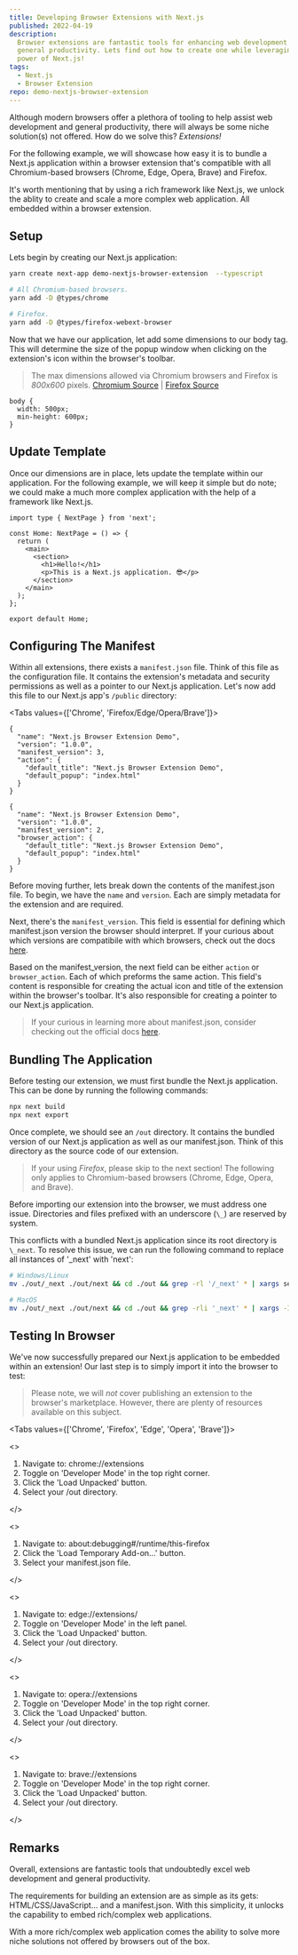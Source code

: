 ```yaml
---
title: Developing Browser Extensions with Next.js
published: 2022-04-19
description:
  Browser extensions are fantastic tools for enhancing web development and
  general productivity. Lets find out how to create one while leveraging the
  power of Next.js!
tags:
  - Next.js
  - Browser Extension
repo: demo-nextjs-browser-extension
---
```


Although modern browsers offer a plethora of tooling to help assist web
development and general productivity, there will always be some niche
solution(s) not offered. How do we solve this? _Extensions!_

For the following example, we will showcase how easy it is to bundle a Next.js
application within a browser extension that's compatible with all Chromium-based
browsers (Chrome, Edge, Opera, Brave) and Firefox.

It's worth mentioning that by using a rich framework like Next.js, we unlock the
ablity to create and scale a more complex web application. All embedded within a
browser extension.

## Setup

Lets begin by creating our Next.js application:

```bash
yarn create next-app demo-nextjs-browser-extension  --typescript

# All Chromium-based browsers.
yarn add -D @types/chrome

# Firefox.
yarn add -D @types/firefox-webext-browser
```

Now that we have our application, let add some dimensions to our body tag. This
will determine the size of the popup window when clicking on the extension's
icon within the browser's toolbar.

> The max dimensions allowed via Chromium browsers and Firefox is _800x600_
> pixels. [Chromium Source][chromium-dimensions] | [Firefox
> Source][firefox-dimensions]

```scss[title="globals.scss"]
body {
  width: 500px;
  min-height: 600px;
}
```

## Update Template

Once our dimensions are in place, lets update the template within our
application. For the following example, we will keep it simple but do note; we
could make a much more complex application with the help of a framework like
Next.js.

```tsx[title="index.tsx"]
import type { NextPage } from 'next';

const Home: NextPage = () => {
  return (
    <main>
      <section>
        <h1>Hello!</h1>
        <p>This is a Next.js application. 😎</p>
      </section>
    </main>
  );
};

export default Home;
```

## Configuring The Manifest

Within all extensions, there exists a `manifest.json` file. Think of this file
as the configuration file. It contains the extension's metadata and security
permissions as well as a pointer to our Next.js application. Let's now add this
file to our Next.js app's `/public` directory:

<Tabs values={['Chrome', 'Firefox/Edge/Opera/Brave']}>

```json[title="manifest.json"]
{
  "name": "Next.js Browser Extension Demo",
  "version": "1.0.0",
  "manifest_version": 3,
  "action": {
    "default_title": "Next.js Browser Extension Demo",
    "default_popup": "index.html"
  }
}
```

```json[title="manifest.json"]
{
  "name": "Next.js Browser Extension Demo",
  "version": "1.0.0",
  "manifest_version": 2,
  "browser_action": {
    "default_title": "Next.js Browser Extension Demo",
    "default_popup": "index.html"
  }
}
```

</Tabs>

Before moving further, lets break down the contents of the manifest.json file.
To begin, we have the `name` and `version`. Each are simply metadata for the
extension and are required.

Next, there's the `manifest_version`. This field is essential for defining which
manifest.json version the browser should interpret. If your curious about which
versions are compatibile with which browsers, check out the docs
[here][manifest-compatibility].

Based on the manifest_version, the next field can be either `action` or
`browser_action`. Each of which preforms the same action. This field's content
is responsible for creating the actual icon and title of the extension within
the browser's toolbar. It's also responsible for creating a pointer to our
Next.js application.

> If your curious in learning more about manifest.json, consider checking out
> the official docs [here][manifest].

## Bundling The Application

Before testing our extension, we must first bundle the Next.js application. This
can be done by running the following commands:

```bash
npx next build
npx next export
```

Once complete, we should see an `/out` directory. It contains the bundled
version of our Next.js application as well as our manifest.json. Think of this
directory as the source code of our extension.

> If your using _Firefox_, please skip to the next section! The following only
> applies to Chromium-based browsers (Chrome, Edge, Opera, and Brave).

Before importing our extension into the browser, we must address one issue.
Directories and files prefixed with an underscore (`\_`) are reserved by system.

This conflicts with a bundled Next.js application since its root directory is
`\_next`. To resolve this issue, we can run the following command to replace all
instances of '\_next' with 'next':

```bash
# Windows/Linux
mv ./out/_next ./out/next && cd ./out && grep -rl '/_next' * | xargs sed -i 's|/_next|/next|g'

# MacOS
mv ./out/_next ./out/next && cd ./out && grep -rli '_next' * | xargs -I@ sed -i '' 's|/_next|/next|g' @;
```

## Testing In Browser

We've now successfully prepared our Next.js application to be embedded within an
extension! Our last step is to simply import it into the browser to test:

> Please note, we will _not_ cover publishing an extension to the browser's
> marketplace. However, there are plenty of resources available on this subject.

<Tabs values={['Chrome', 'Firefox', 'Edge', 'Opera', 'Brave']}>

<>

1. Navigate to: chrome://extensions
2. Toggle on 'Developer Mode' in the top right corner.
3. Click the 'Load Unpacked' button.
4. Select your /out directory.

</>

<>

1. Navigate to: about:debugging#/runtime/this-firefox
2. Click the 'Load Temporary Add-on...' button.
3. Select your manifest.json file.

</>

<>

1. Navigate to: edge://extensions/
2. Toggle on 'Developer Mode' in the left panel.
3. Click the 'Load Unpacked' button.
4. Select your /out directory.

</>

<>

1. Navigate to: opera://extensions
2. Toggle on 'Developer Mode' in the top right corner.
3. Click the 'Load Unpacked' button.
4. Select your /out directory.

</>

<>

1. Navigate to: brave://extensions
2. Toggle on 'Developer Mode' in the top right corner.
3. Click the 'Load Unpacked' button.
4. Select your /out directory.

</>

</Tabs>

## Remarks

Overall, extensions are fantastic tools that undoubtedly excel web development
and general productivity.

The requirements for building an extension are as simple as its gets:
HTML/CSS/JavaScript... and a manifest.json. With this simplicity, it unlocks the
capability to embed rich/complex web applications.

With a more rich/complex web application comes the ability to solve more niche
solutions not offered by browsers out of the box.

[chromium-dimensions]:
  https://source.chromium.org/chromium/chromium/src/+/main:chrome/browser/ui/views/extensions/extension_popup.h;l=60
[firefox-dimensions]:
  https://developer.mozilla.org/en-US/docs/Mozilla/Add-ons/WebExtensions/user_interface/Popups#popup_resizing
[manifest-compatibility]:
  https://developer.mozilla.org/en-US/docs/Mozilla/Add-ons/WebExtensions/manifest.json/manifest_version#browser_compatibility
[manifest]:
  https://developer.mozilla.org/en-US/docs/Mozilla/Add-ons/WebExtensions/manifest.json
